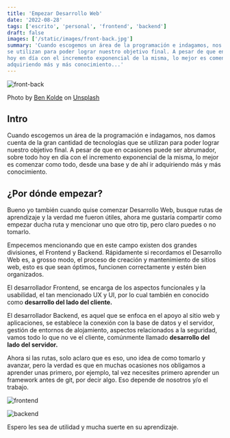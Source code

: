 ```yaml
---
title: 'Empezar Desarrollo Web'
date: '2022-08-28'
tags: ['escrito', 'personal', 'frontend', 'backend']
draft: false
images: ['/static/images/front-back.jpg']
summary: 'Cuando escogemos un área de la programación e indagamos, nos damos cuenta de la gran cantidad de tecnologías que
se utilizan para poder lograr nuestro objetivo final. A pesar de que en ocasiones puede ser abrumador, sobre todo 
hoy en día con el incremento exponencial de la misma, lo mejor es comenzar como todo, desde una base y de ahí ir 
adquiriendo más y más conocimiento...'
---
```


![front-back](/static/images/front-back.jpg)

Photo by <a href="https://unsplash.com/@benkolde?utm_source=unsplash&utm_medium=referral&utm_content=creditCopyText">Ben Kolde</a> on <a href="https://unsplash.com/s/photos/web-design?utm_source=unsplash&utm_medium=referral&utm_content=creditCopyText">Unsplash</a>

## Intro

Cuando escogemos un área de la programación e indagamos, nos damos cuenta de la gran cantidad de tecnologías que
se utilizan para poder lograr nuestro objetivo final. A pesar de que en ocasiones puede ser abrumador, sobre todo
hoy en día con el incremento exponencial de la misma, lo mejor es comenzar como todo, desde una base y de ahí ir
adquiriendo más y más conocimiento.

## ¿Por dónde empezar?

Bueno yo también cuando quise comenzar Desarrollo Web, busque rutas de aprendizaje y la verdad me fueron útiles,
ahora me gustaría compartir como empezar ducha ruta y mencionar uno que otro tip, pero claro puedes o no tomarlo.

Empecemos mencionando que en este campo existen dos grandes divisiones, el Frontend y Backend.
Rápidamente si recordamos el Desarrollo Web es, a grosso modo, el proceso de creación y mantenimiento de sitios web,
esto es que sean óptimos, funcionen correctamente y estén bien organizados.

El desarrollador Frontend, se encarga de los aspectos funcionales y la usabilidad, el tan mencionado UX y UI,
por lo cual también en conocido como **desarrollo del lado del cliente.**

El desarrollador Backend, es aquel que se enfoca en el apoyo al sitio web y aplicaciones, se establece la conexión
con la base de datos y el servidor, gestión de entornos de alojamiento, aspectos relacionados a la seguridad, vamos
todo lo que no ve el cliente, comúnmente llamado **desarrollo del lado del servidor.**

Ahora si las rutas, solo aclaro que es eso, uno idea de como tomarlo y avanzar, pero la verdad es que en muchas ocasiones
nos obligamos a aprender unas primero, por ejemplo, tal vez necesites primero aprender un framework antes de git, por decir algo.
Eso depende de nosotros y/o el trabajo.

![frontend](/static/images/frontend.png)

![backend](/static/images/backend.png)

Espero les sea de utilidad y mucha suerte en su aprendizaje.
